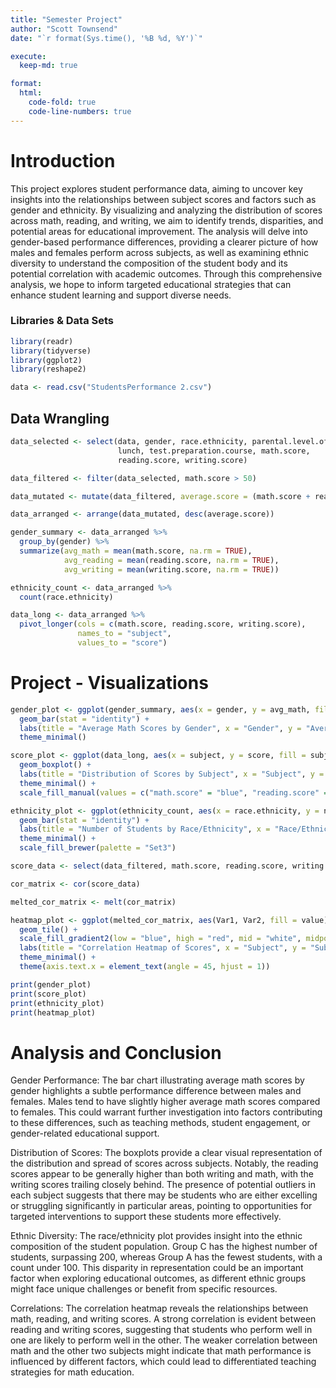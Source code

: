 ```yaml
---
title: "Semester Project"
author: "Scott Townsend"
date: "`r format(Sys.time(), '%B %d, %Y')`"

execute:
  keep-md: true

format:
  html:
    code-fold: true
    code-line-numbers: true
---
```


# Introduction
This project explores student performance data, aiming to uncover key insights into the relationships between subject scores and factors such as gender and ethnicity. By visualizing and analyzing the distribution of scores across math, reading, and writing, we aim to identify trends, disparities, and potential areas for educational improvement. The analysis will delve into gender-based performance differences, providing a clearer picture of how males and females perform across subjects, as well as examining ethnic diversity to understand the composition of the student body and its potential correlation with academic outcomes. Through this comprehensive analysis, we hope to inform targeted educational strategies that can enhance student learning and support diverse needs.

### Libraries & Data Sets

```r
library(readr)
library(tidyverse)
library(ggplot2)
library(reshape2)

data <- read.csv("StudentsPerformance 2.csv")
```

## Data Wrangling

```r
data_selected <- select(data, gender, race.ethnicity, parental.level.of.education, 
                        lunch, test.preparation.course, math.score, 
                        reading.score, writing.score)

data_filtered <- filter(data_selected, math.score > 50)

data_mutated <- mutate(data_filtered, average.score = (math.score + reading.score + writing.score) / 3)

data_arranged <- arrange(data_mutated, desc(average.score))

gender_summary <- data_arranged %>%
  group_by(gender) %>%
  summarize(avg_math = mean(math.score, na.rm = TRUE),
            avg_reading = mean(reading.score, na.rm = TRUE),
            avg_writing = mean(writing.score, na.rm = TRUE))

ethnicity_count <- data_arranged %>%
  count(race.ethnicity)

data_long <- data_arranged %>%
  pivot_longer(cols = c(math.score, reading.score, writing.score), 
               names_to = "subject", 
               values_to = "score")
```

# Project - Visualizations

```r
gender_plot <- ggplot(gender_summary, aes(x = gender, y = avg_math, fill = gender)) +
  geom_bar(stat = "identity") +
  labs(title = "Average Math Scores by Gender", x = "Gender", y = "Average Math Score") +
  theme_minimal()

score_plot <- ggplot(data_long, aes(x = subject, y = score, fill = subject)) +
  geom_boxplot() + 
  labs(title = "Distribution of Scores by Subject", x = "Subject", y = "Score") +
  theme_minimal() +
  scale_fill_manual(values = c("math.score" = "blue", "reading.score" = "green", "writing.score" = "orange"))

ethnicity_plot <- ggplot(ethnicity_count, aes(x = race.ethnicity, y = n, fill = race.ethnicity)) +
  geom_bar(stat = "identity") + 
  labs(title = "Number of Students by Race/Ethnicity", x = "Race/Ethnicity", y = "Count") + 
  theme_minimal() +
  scale_fill_brewer(palette = "Set3")

score_data <- select(data_filtered, math.score, reading.score, writing.score)

cor_matrix <- cor(score_data)

melted_cor_matrix <- melt(cor_matrix)

heatmap_plot <- ggplot(melted_cor_matrix, aes(Var1, Var2, fill = value)) + 
  geom_tile() + 
  scale_fill_gradient2(low = "blue", high = "red", mid = "white", midpoint = 0) + 
  labs(title = "Correlation Heatmap of Scores", x = "Subject", y = "Subject") +
  theme_minimal() + 
  theme(axis.text.x = element_text(angle = 45, hjust = 1))

print(gender_plot)
print(score_plot)
print(ethnicity_plot)
print(heatmap_plot)
```

# Analysis and Conclusion

Gender Performance: The bar chart illustrating average math scores by gender highlights a subtle performance difference between males and females. Males tend to have slightly higher average math scores compared to females. This could warrant further investigation into factors contributing to these differences, such as teaching methods, student engagement, or gender-related educational support.

Distribution of Scores: The boxplots provide a clear visual representation of the distribution and spread of scores across subjects. Notably, the reading scores appear to be generally higher than both writing and math, with the writing scores trailing closely behind. The presence of potential outliers in each subject suggests that there may be students who are either excelling or struggling significantly in particular areas, pointing to opportunities for targeted interventions to support these students more effectively.

Ethnic Diversity: The race/ethnicity plot provides insight into the ethnic composition of the student population. Group C has the highest number of students, surpassing 200, whereas Group A has the fewest students, with a count under 100. This disparity in representation could be an important factor when exploring educational outcomes, as different ethnic groups might face unique challenges or benefit from specific resources.

Correlations: The correlation heatmap reveals the relationships between math, reading, and writing scores. A strong correlation is evident between reading and writing scores, suggesting that students who perform well in one are likely to perform well in the other. The weaker correlation between math and the other two subjects might indicate that math performance is influenced by different factors, which could lead to differentiated teaching strategies for math education.


